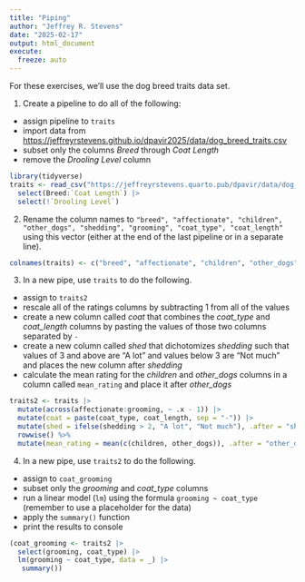 ```yaml
---
title: "Piping"
author: "Jeffrey R. Stevens"
date: "2025-02-17"
output: html_document
execute:
  freeze: auto
---
```


For these exercises, we'll use the dog breed traits data set. 

1. Create a pipeline to do all of the following:

* assign pipeline to `traits`
* import data from <https://jeffreyrstevens.github.io/dpavir2025/data/dog_breed_traits.csv>
* subset only the columns _Breed_ through _Coat Length_
* remove the _Drooling Level_ column


```r
library(tidyverse)
traits <- read_csv("https://jeffreyrstevens.quarto.pub/dpavir/data/dog_breed_traits.csv") |> 
  select(Breed:`Coat Length`) |> 
  select(!`Drooling Level`)
```

2. Rename the column names to `"breed", "affectionate", "children", "other_dogs", "shedding", "grooming", "coat_type", "coat_length"` using this vector (either at the end of the last pipeline or in a separate line).
```r
colnames(traits) <- c("breed", "affectionate", "children", "other_dogs", "shedding", "grooming", "coat_type", "coat_length")
```

3. In a new pipe, use `traits` to do the following. 

* assign to `traits2`
* rescale all of the ratings columns by subtracting 1 from all of the values
* create a new column called _coat_ that combines the _coat_type_ and _coat_length_ columns by pasting the values of those two columns separated by `-`
* create a new column called _shed_ that dichotomizes _shedding_ such that values of 3 and above are "A lot" and values below 3 are "Not much" and places the new column after _shedding_
* calculate the mean rating for the _children_ and _other_dogs_ columns in a column called `mean_rating` and place it after _other_dogs_
```r
traits2 <- traits |> 
  mutate(across(affectionate:grooming, ~ .x - 1)) |> 
  mutate(coat = paste(coat_type, coat_length, sep = "-")) |> 
  mutate(shed = ifelse(shedding > 2, "A lot", "Not much"), .after = "shedding") |> 
  rowwise() %>%
  mutate(mean_rating = mean(c(children, other_dogs)), .after = "other_dogs")
```

4. In a new pipe, use `traits2` to do the following. 

* assign to `coat_grooming`
* subset only the _grooming_ and _coat_type_ columns
* run a linear model (`lm`) using the formula `grooming ~ coat_type` (remember to use a placeholder for the data)
* apply the `summary()` function
* print the results to console
```r
(coat_grooming <- traits2 |> 
  select(grooming, coat_type) |> 
  lm(grooming ~ coat_type, data = _) |> 
   summary())
```

